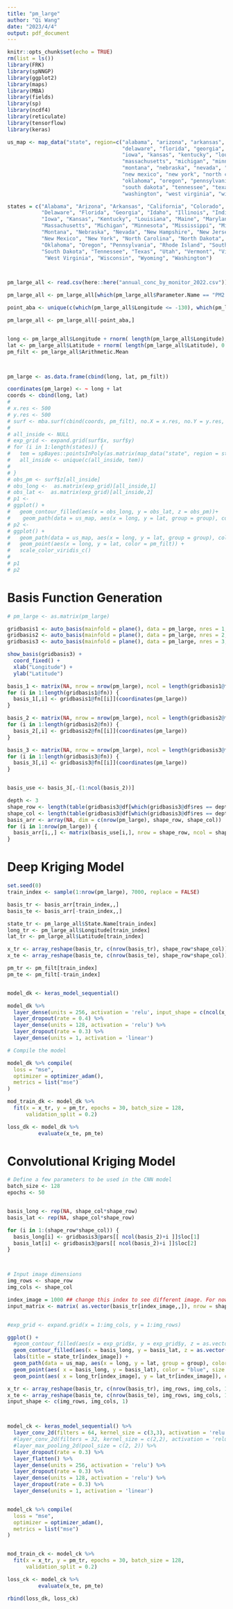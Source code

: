 ```yaml
---
title: "pm_large"
author: "Qi Wang"
date: "2023/4/4"
output: pdf_document
---
```


```r
knitr::opts_chunk$set(echo = TRUE)
rm(list = ls())
library(FRK)
library(spNNGP)
library(ggplot2)
library(maps)
library(MBA)
library(fields)
library(sp)
library(ncdf4)
library(reticulate)
library(tensorflow)
library(keras)
```
```r


us_map <- map_data("state", region=c("alabama", "arizona", "arkansas", "california", "colorado", "connecticut",
                                     "delaware", "florida", "georgia", "idaho", "illinois", "indiana",
                                     "iowa", "kansas", "kentucky", "louisiana", "maine", "maryland",
                                     "massachusetts", "michigan", "minnesota", "mississippi", "missouri",
                                     "montana", "nebraska", "nevada", "new hampshire", "new jersey",
                                     "new mexico", "new york", "north carolina", "north dakota", "ohio",
                                     "oklahoma", "oregon", "pennsylvania", "rhode island", "south carolina",
                                     "south dakota", "tennessee", "texas", "utah", "vermont", "virginia",
                                     "washington", "west virginia", "wisconsin", "wyoming"))

states = c("Alabama", "Arizona", "Arkansas", "California", "Colorado", "Connecticut",
           "Delaware", "Florida", "Georgia", "Idaho", "Illinois", "Indiana",
           "Iowa", "Kansas", "Kentucky", "Louisiana", "Maine", "Maryland",
           "Massachusetts", "Michigan", "Minnesota", "Mississippi", "Missouri",
           "Montana", "Nebraska", "Nevada", "New Hampshire", "New Jersey",
           "New Mexico", "New York", "North Carolina", "North Dakota", "Ohio",
           "Oklahoma", "Oregon", "Pennsylvania", "Rhode Island", "South Carolina",
           "South Dakota", "Tennessee", "Texas", "Utah", "Vermont", "Virginia",
            "West Virginia", "Wisconsin", "Wyoming", "Washington")



pm_large_all <- read.csv(here::here("annual_conc_by_monitor_2022.csv"))

pm_large_all <- pm_large_all[which(pm_large_all$Parameter.Name == "PM2.5 - Local Conditions"),]

point_aba <- unique(c(which(pm_large_all$Longitude <= -130), which(pm_large_all$Latitude <=20 ) ))

pm_large_all <- pm_large_all[-point_aba,]


long <- pm_large_all$Longitude + rnorm( length(pm_large_all$Longitude), 0 , sd = 0.001)
lat <- pm_large_all$Latitude + rnorm( length(pm_large_all$Latitude), 0 , sd = 0.001)
pm_filt <- pm_large_all$Arithmetic.Mean



pm_large <- as.data.frame(cbind(long, lat, pm_filt))

coordinates(pm_large) <- ~ long + lat
coords <- cbind(long, lat)
# 
# x.res <- 500
# y.res <- 500
# surf <- mba.surf(cbind(coords, pm_filt), no.X = x.res, no.Y = y.res, h = 5, m = 2, extend = TRUE)$xyz.est
# 
# all_inside <- NULL
# exp_grid <- expand.grid(surf$x, surf$y)
# for (i in 1:length(states)) {
#   tem = spBayes::pointsInPoly(as.matrix(map_data("state", region = states[i])[,1:2]),as.matrix(exp_grid))
#   all_inside <- unique(c(all_inside, tem))
#   
# }
# obs_pm <- surf$z[all_inside] 
# obs_long <-  as.matrix(exp_grid)[all_inside,1]
# obs_lat <-  as.matrix(exp_grid)[all_inside,2]
# p1 <- 
# ggplot() +
#   geom_contour_filled(aes(x = obs_long, y = obs_lat, z = obs_pm))+
#    geom_path(data = us_map, aes(x = long, y = lat, group = group), color = "red")
# p2 <- 
# ggplot() +
#   geom_path(data = us_map, aes(x = long, y = lat, group = group), color = "red") + 
#   geom_point(aes(x = long, y = lat, color = pm_filt)) +
#   scale_color_viridis_c()
# 
# p1
# p2

```

# Basis Function Generation

```r

# pm_large <- as.matrix(pm_large)

gridbasis1 <- auto_basis(mainfold = plane(), data = pm_large, nres = 1, type = "Gaussian", regular = 1)
gridbasis2 <- auto_basis(mainfold = plane(), data = pm_large, nres = 2, type = "Gaussian", regular = 1)
gridbasis3 <- auto_basis(mainfold = plane(), data = pm_large, nres = 3, type = "Gaussian", regular = 1)

show_basis(gridbasis3) + 
  coord_fixed() +
  xlab("Longitude") +
  ylab("Latitude")

basis_1 <- matrix(NA, nrow = nrow(pm_large), ncol = length(gridbasis1@fn))
for (i in 1:length(gridbasis1@fn)) {
  basis_1[,i] <- gridbasis1@fn[[i]](coordinates(pm_large))
}

basis_2 <- matrix(NA, nrow = nrow(pm_large), ncol = length(gridbasis2@fn))
for (i in 1:length(gridbasis2@fn)) {
  basis_2[,i] <- gridbasis2@fn[[i]](coordinates(pm_large))
}

basis_3 <- matrix(NA, nrow = nrow(pm_large), ncol = length(gridbasis3@fn))
for (i in 1:length(gridbasis3@fn)) {
  basis_3[,i] <- gridbasis3@fn[[i]](coordinates(pm_large))
}


basis_use <- basis_3[,-(1:ncol(basis_2))]

depth <- 3
shape_row <- length(table(gridbasis3@df[which(gridbasis3@df$res == depth) , 2 ]))
shape_col <- length(table(gridbasis3@df[which(gridbasis3@df$res == depth) , 1 ]))
basis_arr <- array(NA, dim = c(nrow(pm_large), shape_row, shape_col))
for (i in 1:nrow(pm_large)) {
  basis_arr[i,,] <- matrix(basis_use[i,], nrow = shape_row, ncol = shape_col, byrow = T)
}

```

# Deep Kriging Model

```r
set.seed(0)
train_index <- sample(1:nrow(pm_large), 7000, replace = FALSE)
```


```r
basis_tr <- basis_arr[train_index,,]
basis_te <- basis_arr[-train_index,,]

state_tr <- pm_large_all$State.Name[train_index]
long_tr <- pm_large_all$Longitude[train_index]
lat_tr <- pm_large_all$Latitude[train_index]

x_tr <- array_reshape(basis_tr, c(nrow(basis_tr), shape_row*shape_col))  # So we want to reshape each observation from a picture to a vector
x_te <- array_reshape(basis_te, c(nrow(basis_te), shape_row*shape_col))  # Same as prervious step

pm_tr <- pm_filt[train_index]
pm_te <- pm_filt[-train_index]


model_dk <- keras_model_sequential() 

model_dk %>% 
  layer_dense(units = 256, activation = 'relu', input_shape = c(ncol(x_tr))) %>% 
  layer_dropout(rate = 0.4) %>% 
  layer_dense(units = 128, activation = 'relu') %>%
  layer_dropout(rate = 0.3) %>%
  layer_dense(units = 1, activation = 'linear')

# Compile the model

model_dk %>% compile(
  loss = "mse",
  optimizer = optimizer_adam(),
  metrics = list("mse")
)

mod_train_dk <- model_dk %>%
  fit(x = x_tr, y = pm_tr, epochs = 30, batch_size = 128, 
      validation_split = 0.2)

loss_dk <- model_dk %>%
          evaluate(x_te, pm_te)

```

# Convolutional Kriging Model


```r
# Define a few parameters to be used in the CNN model
batch_size <- 128
epochs <- 50


basis_long <- rep(NA, shape_col*shape_row)
basis_lat <- rep(NA, shape_col*shape_row)

for (i in 1:(shape_row*shape_col)) {
  basis_long[i] <- gridbasis3@pars[[ ncol(basis_2)+i ]]$loc[1]
  basis_lat[i] <- gridbasis3@pars[[ ncol(basis_2)+i ]]$loc[2]
}



# Input image dimensions
img_rows <- shape_row
img_cols <- shape_col

index_image = 1000 ## change this index to see different image. For now, we see the 1000th picture
input_matrix <- matrix( as.vector(basis_tr[index_image,,]), nrow = shape_row, ncol = shape_col)


#exp_grid <- expand.grid(x = 1:img_cols, y = 1:img_rows)

ggplot() +
  #geom_contour_filled(aes(x = exp_grid$x, y = exp_grid$y, z = as.vector(input_matrix))) +
  geom_contour_filled(aes(x = basis_long, y = basis_lat, z = as.vector(t(input_matrix)))) +
  labs(title = state_tr[index_image]) + 
  geom_path(data = us_map, aes(x = long, y = lat, group = group), color = "red") + 
  geom_point(aes( x = basis_long, y = basis_lat), color = "blue", size = 0.8) + 
  geom_point(aes( x = long_tr[index_image], y = lat_tr[index_image]), color = "black")

```


```r
x_tr <- array_reshape(basis_tr, c(nrow(basis_tr), img_rows, img_cols, 1))
x_te <- array_reshape(basis_te, c(nrow(basis_te), img_rows, img_cols, 1))
input_shape <- c(img_rows, img_cols, 1)



model_ck <- keras_model_sequential() %>%
  layer_conv_2d(filters = 64, kernel_size = c(3,3), activation = 'relu', input_shape = input_shape) %>% 
  #layer_conv_2d(filters = 32, kernel_size = c(2,2), activation = 'relu') %>% 
  #layer_max_pooling_2d(pool_size = c(2, 2)) %>% 
  layer_dropout(rate = 0.3) %>% 
  layer_flatten() %>%
  layer_dense(units = 256, activation = 'relu') %>% 
  layer_dropout(rate = 0.3) %>% 
  layer_dense(units = 128, activation = 'relu') %>% 
  layer_dropout(rate = 0.3) %>% 
  layer_dense(units = 1, activation = 'linear')


model_ck %>% compile(
  loss = "mse",
  optimizer = optimizer_adam(),
  metrics = list("mse")
)


mod_train_ck <- model_ck %>%
  fit(x = x_tr, y = pm_tr, epochs = 30, batch_size = 128, 
      validation_split = 0.2)

loss_ck <- model_ck %>%
          evaluate(x_te, pm_te)
```
```r
rbind(loss_dk, loss_ck)

```